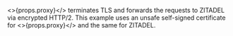 <>{props.proxy}</> terminates TLS and forwards the requests to ZITADEL via encrypted HTTP/2.
This example uses an unsafe self-signed certificate for <>{props.proxy}</> and the same for ZITADEL.
